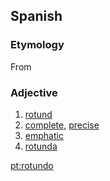 ==Spanish==

===Etymology===
From {{etyl|la|es}} {{term|rotundus||round|lang=la}}

===Adjective===
{{es-adj|f=rotunda}}

# [[rotund]]
# [[complete]], [[precise]]
# [[emphatic]]
# [[rotunda]]

[[pt:rotundo]]